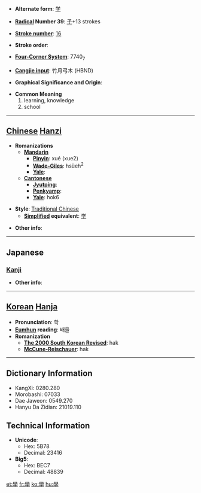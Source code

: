* '''Alternate form''': [[学]]

* '''[[Wiktionary:Chinese radical index| Radical]] Number 39''': [[Wiktionary:Chinese radical index 子|子]]+13 strokes

* '''[[Wiktionary:Chinese total strokes index|Stroke number]]''': [[Wiktionary:Chinese total strokes index 16|16]]

* '''Stroke order''': 

* '''[[Wiktionary:Chinese four corner index|Four-Corner System]]''': 7740<sub>7</sub>

* '''[[Wiktionary:Chinese Cangjie index|Cangjie input]]''': 竹月弓木 (HBND)

* '''Graphical Significance and Origin''': 

* '''Common Meaning'''
*#learning, knowledge
*# school


----

== [[Chinese]] [[Hanzi]] ==

* '''Romanizations'''
** '''[[Mandarin]]'''
*** '''[[Pinyin]]''': xué (xue2)
*** '''[[Wade-Giles]]''': hsüeh<sup>2</sup>
*** '''[[Yale]]''': 
** '''[[Cantonese]]'''
*** '''[[Jyutping]]''':
*** '''[[Penkyamp]]''': 
*** '''[[Yale]]''': hok6

* '''Style''': [[Traditional Chinese]] 
** '''[[Simplified Chinese|Simplified]] equivalent''': [[学]]

* '''Other info''': 

----

==Japanese==
===[[Kanji]]===
{{kanji|on readings=[[がく]] (gaku)
|kun readings=[[まなぶ]] (manabu)
}}

* '''Other info''':  

----

== [[Korean]] [[Hanja]] ==

* '''Pronunciation''': 학
* '''[[Eumhun]] reading''': 배울
* '''Romanization'''
** '''[[The 2000 South Korean Revised Romanization|The 2000 South Korean Revised]]''': hak
** '''[[McCune-Reischauer]]''': hak

----

== Dictionary Information ==

* KangXi: 0280.280
* Morobashi: 07033
* Dae Jaweon: 0549.270
* Hanyu Da Zidian: 21019.110

== Technical Information ==

* '''Unicode''':
** Hex: 5B78
** Decimal: 23416
* '''Big5''':
** Hex: BEC7
** Decimal: 48839

[[et:學]]
[[fr:學]]
[[ko:學]]
[[hu:學]]